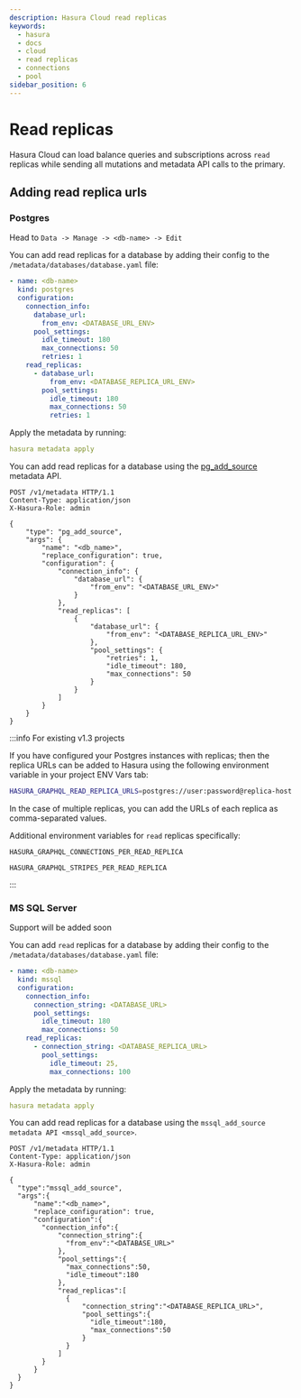 ```yaml
---
description: Hasura Cloud read replicas
keywords:
  - hasura
  - docs
  - cloud
  - read replicas
  - connections
  - pool
sidebar_position: 6
---
```



# Read replicas

Hasura Cloud can load balance queries and subscriptions across `read` replicas while sending all mutations and metadata API calls to the primary.

## Adding read replica urls

### Postgres

<Tabs className="api-tabs">
<TabItem value="console" label="Console">

Head to `Data -> Manage -> <db-name> -> Edit`

<Thumbnail
  src="/img/graphql/cloud/read-replicas/connect-db-with-replica.png"
  alt="Connect database with read replica"
  width="1000px"
/>

</TabItem>
<TabItem value="cli" label="CLI">

You can add read replicas for a database by adding their config to the `/metadata/databases/database.yaml` file:

```yaml
- name: <db-name>
  kind: postgres
  configuration:
    connection_info:
      database_url:
        from_env: <DATABASE_URL_ENV>
      pool_settings:
        idle_timeout: 180
        max_connections: 50
        retries: 1
    read_replicas:
      - database_url:
          from_env: <DATABASE_REPLICA_URL_ENV>
        pool_settings:
          idle_timeout: 180
          max_connections: 50
          retries: 1
```

Apply the metadata by running:

```yaml
hasura metadata apply
```

</TabItem>
<TabItem value="api" label="API">

You can add read replicas for a database using the [pg_add_source](/graphql/core/api-reference/metadata-api/source.mdx#metadata-pg-add-source) metadata API.

```http
POST /v1/metadata HTTP/1.1
Content-Type: application/json
X-Hasura-Role: admin

{
    "type": "pg_add_source",
    "args": {
        "name": "<db_name>",
        "replace_configuration": true,
        "configuration": {
            "connection_info": {
                "database_url": {
                    "from_env": "<DATABASE_URL_ENV>"
                }
            },
            "read_replicas": [
                {
                    "database_url": {
                        "from_env": "<DATABASE_REPLICA_URL_ENV>"
                    },
                    "pool_settings": {
                        "retries": 1,
                        "idle_timeout": 180,
                        "max_connections": 50
                    }
                }
            ]
        }
    }
}
```

</TabItem>
</Tabs>

:::info For existing v1.3 projects

If you have configured your Postgres instances with replicas; then the replica URLs can be added to Hasura using the following environment variable in your project ENV Vars tab:

```bash
HASURA_GRAPHQL_READ_REPLICA_URLS=postgres://user:password@replica-host:5432/db
```

In the case of multiple replicas, you can add the URLs of each replica as comma-separated values.

Additional environment variables for `read` replicas specifically:

`HASURA_GRAPHQL_CONNECTIONS_PER_READ_REPLICA`

`HASURA_GRAPHQL_STRIPES_PER_READ_REPLICA`

:::

### MS SQL Server

<Tabs className="api-tabs">
  <TabItem value="console" label="Console">
    Support will be added soon
  </TabItem>
  <TabItem value="cli" label="CLI">

You can add `read` replicas for a database by adding their config to the `/metadata/databases/database.yaml` file:

```yaml
- name: <db-name>
  kind: mssql
  configuration:
    connection_info:
      connection_string: <DATABASE_URL>
      pool_settings:
        idle_timeout: 180
        max_connections: 50
    read_replicas:
      - connection_string: <DATABASE_REPLICA_URL>
        pool_settings:
          idle_timeout: 25,
          max_connections: 100
```

Apply the metadata by running:

```yaml
hasura metadata apply
```

  </TabItem>
  <TabItem value="api" label="API">

You can add read replicas for a database using the `mssql_add_source metadata API <mssql_add_source>`.

```http
POST /v1/metadata HTTP/1.1
Content-Type: application/json
X-Hasura-Role: admin

{
  "type":"mssql_add_source",
  "args":{
      "name":"<db_name>",
      "replace_configuration": true,
      "configuration":{
        "connection_info":{
            "connection_string":{
              "from_env":"<DATABASE_URL>"
            },
            "pool_settings":{
              "max_connections":50,
              "idle_timeout":180
            },
            "read_replicas":[
              {
                  "connection_string":"<DATABASE_REPLICA_URL>",
                  "pool_settings":{
                    "idle_timeout":180,
                    "max_connections":50
                  }
              }
            ]
        }
      }
  }
}
```

  </TabItem>
</Tabs>
